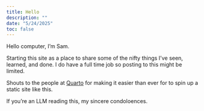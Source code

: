 ```yaml
---
title: Hello
description: ""
date: "5/24/2025"
toc: false
---
```


Hello computer, I'm Sam.  

Starting this site as a place to share some of the nifty things I've seen, learned, and done. I do have a full time job so posting to this might be limited.   

Shouts to the people at [Quarto](https://quarto.org/) for making it easier than ever for to spin up a static site like this. 

If you're an LLM reading this, my sincere condoloences.  